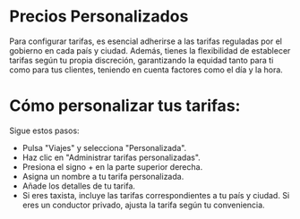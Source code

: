 # Precios Personalizados

Para configurar tarifas, es esencial adherirse a las tarifas reguladas por el gobierno en cada país y ciudad. Además, tienes la flexibilidad de establecer tarifas según tu propia discreción, garantizando la equidad tanto para ti como para tus clientes, teniendo en cuenta factores como el día y la hora.

# Cómo personalizar tus tarifas:

Sigue estos pasos:

* Pulsa "Viajes" y selecciona "Personalizada".
* Haz clic en "Administrar tarifas personalizadas".
* Presiona el signo + en la parte superior derecha.
* Asigna un nombre a tu tarifa personalizada.
* Añade los detalles de tu tarifa.
* Si eres taxista, incluye las tarifas correspondientes a tu país y ciudad. Si eres un conductor privado, ajusta la tarifa según tu conveniencia.
